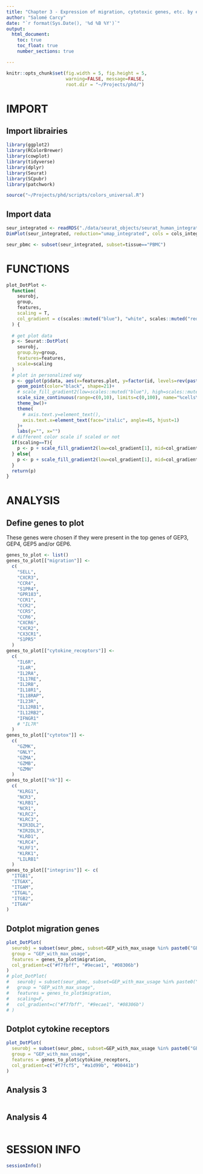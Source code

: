 ```yaml
---
title: "Chapter 3 - Expression of migration, cytotoxic genes, etc. by each GEP"
author: "Salomé Carcy"
date: "`r format(Sys.Date(), '%d %B %Y')`"
output:
  html_document:
    toc: true
    toc_float: true
    number_sections: true

---
```


```r
knitr::opts_chunk$set(fig.width = 5, fig.height = 5,
                      warning=FALSE, message=FALSE,
                      root.dir = "~/Projects/phd/")
```


# IMPORT

## Import librairies
```r
library(ggplot2)
library(RColorBrewer)
library(cowplot)
library(tidyverse)
library(dplyr)
library(Seurat)
library(SCpubr)
library(patchwork)

source("~/Projects/phd/scripts/colors_universal.R")
```

## Import data
```r
seur_integrated <- readRDS("./data/seurat_objects/seurat_human_integrated_object_23_12_01.rds")
DimPlot(seur_integrated, reduction="umap_integrated", cols = cols_integrated)

seur_pbmc <- subset(seur_integrated, subset=tissue=="PBMC")
```




# FUNCTIONS
```r
plot_DotPlot <-
  function(
    seurobj,
    group,
    features,
    scaling = T,
    col_gradient = c(scales::muted("blue"), "white", scales::muted("red"))
  ) {
    
  # get plot data
  p <- Seurat::DotPlot(
    seurobj,
    group.by=group,
    features=features,
    scale=scaling
  )
  # plot in personalized way
  p <- ggplot(p$data, aes(x=features.plot, y=factor(id, levels=rev(paste0("GEP", 3:6))), fill=avg.exp.scaled, size=pct.exp))+
    geom_point(color="black", shape=21)+
    # scale_fill_gradient2(low=scales::muted("blue"), high=scales::muted("red"), name="z-score\nnormalized\navg expression")+
    scale_size_continuous(range=c(0,10), limits=c(0,100), name="%cells\nexpressing\ngene")+
    theme_bw()+
    theme(
      # axis.text.y=element_text(),
      axis.text.x=element_text(face="italic", angle=45, hjust=1)
    )+
    labs(y="", x="")
  # different color scale if scaled or not
  if(scaling==T){
    p <- p + scale_fill_gradient2(low=col_gradient[1], mid=col_gradient[2], high=col_gradient[3], name="z-score\nnormalized\navg expression")
  } else{
    p <- p + scale_fill_gradient2(low=col_gradient[1], mid=col_gradient[2], high=col_gradient[3], name="normalized\navg expression")
  }
  return(p)
}
```




# ANALYSIS

## Define genes to plot
These genes were chosen if they were present in the top genes of GEP3, GEP4, GEP5 and/or GEP6.
```r
genes_to_plot <- list()
genes_to_plot[["migration"]] <-
  c(
    "SELL",
    "CXCR3",
    "CCR4",
    "S1PR4",
    "GPR183",
    "CCR1",
    "CCR2",
    "CCR5",
    "CCR6",
    "CXCR6",
    "CXCR2",
    "CX3CR1",
    "S1PR5"
  )
genes_to_plot[["cytokine_receptors"]] <- 
  c(
    "IL6R",
    "IL4R",
    "IL2RA",
    "IL17RE",
    "IL2RB",
    "IL18R1",
    "IL18RAP",
    "IL23R",
    "IL12RB1",
    "IL12RB2",
    "IFNGR1"
    # "IL7R"
  )
genes_to_plot[["cytotox"]] <- 
  c(
    "GZMK",
    "GNLY",
    "GZMA",
    "GZMB",
    "GZMH"
  )
genes_to_plot[["nk"]] <- 
  c(
    "KLRG1",
    "NCR3",
    "KLRB1",
    "NCR1",
    "KLRC2",
    "KLRC3",
    "KIR3DL2",
    "KIR2DL3",
    "KLRD1",
    "KLRC4",
    "KLRF1",
    "KLRK1",
    "LILRB1"
  )
genes_to_plot[["integrins"]] <- c(
  "ITGB1",
  "ITGAX",
  "ITGAM",
  "ITGAL",
  "ITGB2",
  "ITGAV"
)
```


## Dotplot migration genes
```r
plot_DotPlot(
  seurobj = subset(seur_pbmc, subset=GEP_with_max_usage %in% paste0("GEP", 3:6)),
  group = "GEP_with_max_usage",
  features = genes_to_plot$migration,
  col_gradient=c("#f7fbff", "#9ecae1", "#08306b")
)
# plot_DotPlot(
#   seurobj = subset(seur_pbmc, subset=GEP_with_max_usage %in% paste0("GEP", 3:6)),
#   group = "GEP_with_max_usage",
#   features = genes_to_plot$migration,
#   scaling=F,
#   col_gradient=c("#f7fbff", "#9ecae1", "#08306b")
# )
```


## Dotplot cytokine receptors
```r
plot_DotPlot(
  seurobj = subset(seur_pbmc, subset=GEP_with_max_usage %in% paste0("GEP", 3:6)),
  group = "GEP_with_max_usage",
  features = genes_to_plot$cytokine_receptors,
  col_gradient=c("#f7fcf5", "#a1d99b", "#00441b")
)
```

## Analysis 3
```r

```


## Analysis 4
```r

```




# SESSION INFO
```r
sessionInfo()
```


